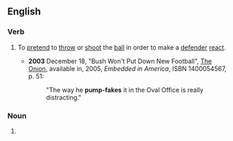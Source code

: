 ==English==

===Verb===
{{en-verb|head=[[pump]]-[[fake]]|pump-fak}}
# {{context|sports|lang=en}} To [[pretend]] to [[throw]] or [[shoot]] the [[ball]] in order to make a [[defender]] [[react]].
#* '''2003''' December 18, "Bush Won't Put Down New Football", [[w:The Onion|The Onion]], available in, 2005, ''Embedded in America'', ISBN 1400054567, p. 51:
#*: "The way he '''pump-fakes''' it in the Oval Office is really distracting."

===Noun===
{{en-noun|head=[[pump]]-[[fake]]}}
# {{context|sports|lang=en}} {{alternative spelling of|pump fake|lang=en}}